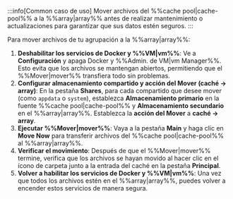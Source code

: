 :::info[Common caso de uso]
Mover archivos del %%cache pool|cache-pool%% a la %%array|array%% antes de realizar mantenimiento o actualizaciones para garantizar que sus datos estén seguros.
:::

Para mover archivos de tu agrupación a la %%array|array%%:

1. **Deshabilitar los servicios de Docker y %%VM|vm%%**: Ve a **Configuración** y apaga Docker y %%Admin. de VM|vm Manager%%. Esto evita que los archivos se mantengan abiertos, permitiendo que el %%Mover|mover%% transfiera todo sin problemas.
2. **Configurar almacenamiento compartido y acción del Mover (caché → array)**: En la pestaña **Shares**, para cada compartido que desee mover (como `appdata` o `system`), establezca **Almacenamiento primario** en la fuente %%cache pool|cache-pool%% y **Almacenamiento secundario** en el %%array|array%%. Establezca la **acción del Mover** a **caché → array**.
3. **Ejecutar %%Mover|mover%%**: Vaya a la pestaña **Main** y haga clic en **Move Now** para transferir archivos del %%cache pool|cache-pool%% al %%array|array%%.
4. **Verificar el movimiento**: Después de que el %%Mover|mover%% termine, verifica que los archivos se hayan movido al hacer clic en el ícono de carpeta junto a la entrada del caché en la pestaña **Principal**.
5. **Volver a habilitar los servicios de Docker y %%VM|vm%%**: Una vez que todos los archivos estén en el %%array|array%%, puedes volver a encender estos servicios de manera segura.
